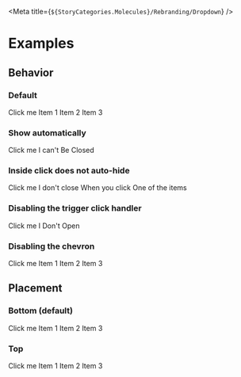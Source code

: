 
<Meta title={`${StoryCategories.Molecules}/Rebranding/Dropdown`} />

<DropdownDocs />

# Examples

## Behavior

### Default

<Canvas>
	<div class='flex h-48 items-start justify-center'>
		<p-dropdown>
			<p-button
				variant='secondary'
				slot='trigger'
			>
				Click me
			</p-button>
			<slot slot='items'>
				<p-dropdown-menu-item>Item 1</p-dropdown-menu-item>
				<p-dropdown-menu-item>Item 2</p-dropdown-menu-item>
				<p-dropdown-menu-item>Item 3</p-dropdown-menu-item>
			</slot>
		</p-dropdown>
	</div>
</Canvas>

### Show automatically

<Canvas>
	<div class='flex h-48 items-start justify-center'>
		<p-dropdown show>
			<p-button
				variant='secondary'
				slot='trigger'
			>
				Click me
			</p-button>
			<slot slot='items'>
				<p-dropdown-menu-item>I can't</p-dropdown-menu-item>
				<p-dropdown-menu-item>Be</p-dropdown-menu-item>
				<p-dropdown-menu-item>Closed</p-dropdown-menu-item>
			</slot>
		</p-dropdown>
	</div>
</Canvas>

### Inside click does not auto-hide

<Canvas>
	<div class='flex h-48 items-start justify-center'>
		<p-dropdown inside-click>
			<p-button
				variant='secondary'
				slot='trigger'
			>
				Click me
			</p-button>
			<slot slot='items'>
				<p-dropdown-menu-item>I don't close</p-dropdown-menu-item>
				<p-dropdown-menu-item>When you click</p-dropdown-menu-item>
				<p-dropdown-menu-item>One of the items</p-dropdown-menu-item>
			</slot>
		</p-dropdown>
	</div>
</Canvas>

### Disabling the trigger click handler

<Canvas>
	<div class='flex h-48 items-start justify-center'>
		<p-dropdown disable-trigger-click>
			<p-button
				variant='secondary'
				slot='trigger'
			>
				Click me
			</p-button>
			<slot slot='items'>
				<p-dropdown-menu-item>I</p-dropdown-menu-item>
				<p-dropdown-menu-item>Don't</p-dropdown-menu-item>
				<p-dropdown-menu-item>Open</p-dropdown-menu-item>
			</slot>
		</p-dropdown>
	</div>
</Canvas>

### Disabling the chevron

<Canvas>
	<div class='flex h-48 items-start justify-center'>
		<p-dropdown apply-chevron={false}>
			<p-button
				variant='secondary'
				slot='trigger'
				icon='plus'
			>
				Click me
			</p-button>
			<slot slot='items'>
				<p-dropdown-menu-item>Item 1</p-dropdown-menu-item>
				<p-dropdown-menu-item>Item 2</p-dropdown-menu-item>
				<p-dropdown-menu-item>Item 3</p-dropdown-menu-item>
			</slot>
		</p-dropdown>
	</div>
</Canvas>

## Placement

### Bottom (default)

<Canvas>
	<div class='flex h-48 items-start justify-center'>
		<p-dropdown>
			<p-button
				variant='secondary'
				slot='trigger'
			>
				Click me
			</p-button>
			<slot slot='items'>
				<p-dropdown-menu-item>Item 1</p-dropdown-menu-item>
				<p-dropdown-menu-item>Item 2</p-dropdown-menu-item>
				<p-dropdown-menu-item>Item 3</p-dropdown-menu-item>
			</slot>
		</p-dropdown>
	</div>
</Canvas>

### Top

<Canvas>
	<div class='flex h-48 items-end justify-center'>
		<p-dropdown placement='top'>
			<p-button
				variant='secondary'
				slot='trigger'
			>
				Click me
			</p-button>
			<slot slot='items'>
				<p-dropdown-menu-item>Item 1</p-dropdown-menu-item>
				<p-dropdown-menu-item>Item 2</p-dropdown-menu-item>
				<p-dropdown-menu-item>Item 3</p-dropdown-menu-item>
			</slot>
		</p-dropdown>
	</div>
</Canvas>
